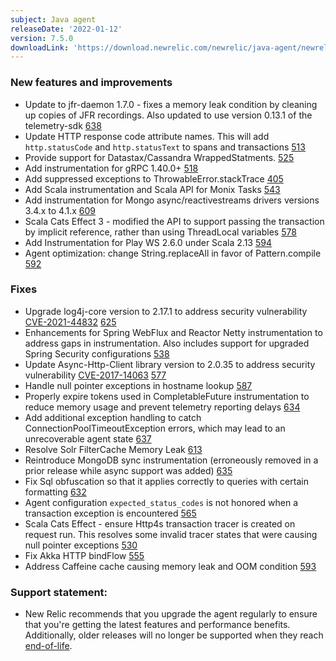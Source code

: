 ```yaml
---
subject: Java agent
releaseDate: '2022-01-12'
version: 7.5.0
downloadLink: 'https://download.newrelic.com/newrelic/java-agent/newrelic-agent/7.5.0/'
---
```


### New features and improvements

* Update to jfr-daemon 1.7.0 - fixes a memory leak condition by cleaning up copies of JFR recordings. Also updated to use version 0.13.1 of the telemetry-sdk [638](https://github.com/newrelic/newrelic-java-agent/pull/638)
* Update HTTP response code attribute names. This will add `http.statusCode` and `http.statusText` to spans and transactions [513](https://github.com/newrelic/newrelic-java-agent/pull/513)
* Provide support for Datastax/Cassandra WrappedStatments. [525](https://github.com/newrelic/newrelic-java-agent/pull/525)
* Add instrumentation for gRPC 1.40.0+ [518](https://github.com/newrelic/newrelic-java-agent/pull/518)
* Add suppressed exceptions to ThrowableError.stackTrace [405](https://github.com/newrelic/newrelic-java-agent/pull/405)
* Add Scala instrumentation and Scala API for Monix Tasks [543](https://github.com/newrelic/newrelic-java-agent/pull/543)
* Add instrumentation for Mongo async/reactivestreams drivers versions 3.4.x to 4.1.x [609](https://github.com/newrelic/newrelic-java-agent/pull/609)
* Scala Cats Effect 3 - modified the API to support passing the transaction by implicit reference, rather than using ThreadLocal variables [578](https://github.com/newrelic/newrelic-java-agent/pull/578)
* Add Instrumentation for Play WS 2.6.0 under Scala 2.13 [594](https://github.com/newrelic/newrelic-java-agent/pull/594)
* Agent optimization: change String.replaceAll in favor of Pattern.compile [592](https://github.com/newrelic/newrelic-java-agent/pull/592)

### Fixes

* Upgrade log4j-core version to 2.17.1 to address security vulnerability [CVE-2021-44832](https://cve.mitre.org/cgi-bin/cvename.cgi?name=CVE-2021-44832) [625](https://github.com/newrelic/newrelic-java-agent/pull/625)
* Enhancements for Spring WebFlux and Reactor Netty instrumentation to address gaps in instrumentation. Also includes support for upgraded Spring Security configurations [538](https://github.com/newrelic/newrelic-java-agent/pull/538)
* Update Async-Http-Client library version to 2.0.35 to address security vulnerability [CVE-2017-14063](https://cve.mitre.org/cgi-bin/cvename.cgi?name=CVE-2017-14063)  [577](https://github.com/newrelic/newrelic-java-agent/pull/577)
* Handle null pointer exceptions in hostname lookup [587](https://github.com/newrelic/newrelic-java-agent/pull/587)
* Properly expire tokens used in CompletableFuture instrumentation to reduce memory usage and prevent telemetry reporting delays [634](https://github.com/newrelic/newrelic-java-agent/pull/634)
* Add additional exception handling to catch ConnectionPoolTimeoutException errors, which may lead to an unrecoverable agent state [637](https://github.com/newrelic/newrelic-java-agent/pull/637)
* Resolve Solr FilterCache Memory Leak [613](https://github.com/newrelic/newrelic-java-agent/pull/613)
* Reintroduce MongoDB sync instrumentation (erroneously removed in a prior release while async support was added) [635](https://github.com/newrelic/newrelic-java-agent/pull/635)
* Fix Sql obfuscation so that it applies correctly to queries with certain formatting [632](https://github.com/newrelic/newrelic-java-agent/pull/632)
* Agent configuration `expected_status_codes` is not honored when a transaction exception is encountered [565](https://github.com/newrelic/newrelic-java-agent/pull/565)
* Scala Cats Effect - ensure Http4s transaction tracer is created on request run. This resolves some invalid tracer states that were causing null pointer exceptions [530](https://github.com/newrelic/newrelic-java-agent/pull/530)
* Fix Akka HTTP bindFlow [555](https://github.com/newrelic/newrelic-java-agent/pull/555)
* Address Caffeine cache causing memory leak and OOM condition  [593](https://github.com/newrelic/newrelic-java-agent/pull/593)

### Support statement:

* New Relic recommends that you upgrade the agent regularly to ensure that you're getting the latest features and
  performance benefits. Additionally, older releases will no longer be supported when they reach
  [end-of-life](https://docs.newrelic.com/docs/using-new-relic/cross-product-functions/install-configure/notification-changes-new-relic-saas-features-distributed-software/).
